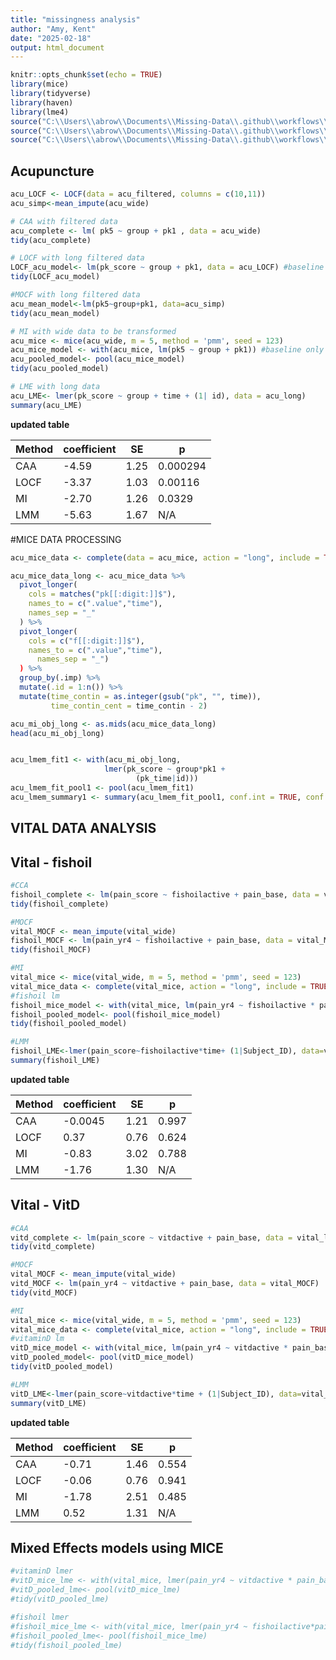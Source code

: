 ```yaml
---
title: "missingness analysis"
author: "Amy, Kent"
date: "2025-02-18"
output: html_document
---
```


```r
knitr::opts_chunk$set(echo = TRUE)
library(mice)
library(tidyverse)
library(haven)
library(lme4)
source("C:\\Users\\abrow\\Documents\\Missing-Data\\.github\\workflows\\R scripts\\Functions.R")
source("C:\\Users\\abrow\\Documents\\Missing-Data\\.github\\workflows\\R scripts\\Acupuncture data formats.R")
source("C:\\Users\\abrow\\Documents\\Missing-Data\\.github\\workflows\\R scripts\\VITAL data formats.R")
```

## Acupuncture

```r
acu_LOCF <- LOCF(data = acu_filtered, columns = c(10,11))
acu_simp<-mean_impute(acu_wide)
```

```r

# CAA with filtered data 
acu_complete <- lm( pk5 ~ group + pk1 , data = acu_wide)
tidy(acu_complete)

# LOCF with long filtered data
LOCF_acu_model<- lm(pk_score ~ group + pk1, data = acu_LOCF) #baseline only #wide data
tidy(LOCF_acu_model)

#MOCF with long filtered data 
acu_mean_model<-lm(pk5~group+pk1, data=acu_simp)
tidy(acu_mean_model)

# MI with wide data to be transformed 
acu_mice <- mice(acu_wide, m = 5, method = 'pmm', seed = 123)
acu_mice_model <- with(acu_mice, lm(pk5 ~ group + pk1)) #baseline only - to be used in linear mixed effects model 
acu_pooled_model<- pool(acu_mice_model)
tidy(acu_pooled_model)

# LME with long data 
acu_LME<- lmer(pk_score ~ group + time + (1| id), data = acu_long)
summary(acu_LME)
```

**updated table**

|Method|coefficient|SE|p|
|--|--|--|--|
|CAA|-4.59|1.25|0.000294|
|LOCF|-3.37|1.03|0.00116|
|MI|-2.70|1.26|0.0329|
|LMM|-5.63|1.67|N/A|

#MICE DATA PROCESSING

```r
acu_mice_data <- complete(data = acu_mice, action = "long", include = TRUE)

acu_mice_data_long <- acu_mice_data %>%
  pivot_longer(
    cols = matches("pk[[:digit:]]$"), 
    names_to = c(".value","time"),
    names_sep = "_"
  ) %>%
  pivot_longer(
    cols = c("f[[:digit:]]$"), 
    names_to = c(".value","time"),
      names_sep = "_")
  ) %>%
  group_by(.imp) %>%
  mutate(.id = 1:n()) %>%
  mutate(time_contin = as.integer(gsub("pk", "", time)),
         time_contin_cent = time_contin - 2)

acu_mi_obj_long <- as.mids(acu_mice_data_long)
head(acu_mi_obj_long)


acu_lmem_fit1 <- with(acu_mi_obj_long, 
                     lmer(pk_score ~ group*pk1 + 
                            (pk_time|id)))
acu_lmem_fit_pool1 <- pool(acu_lmem_fit1)
acu_lmem_summary1 <- summary(acu_lmem_fit_pool1, conf.int = TRUE, conf.method = "Wald")

```


## VITAL DATA ANALYSIS

## Vital - fishoil

```r
#CCA
fishoil_complete <- lm(pain_score ~ fishoilactive + pain_base, data = vital_long %>% filter(time == "Year4")) 
tidy(fishoil_complete)

#MOCF
vital_MOCF <- mean_impute(vital_wide)
fishoil_MOCF <- lm(pain_yr4 ~ fishoilactive + pain_base, data = vital_MOCF)
tidy(fishoil_MOCF)

#MI
vital_mice <- mice(vital_wide, m = 5, method = 'pmm', seed = 123)
vital_mice_data <- complete(vital_mice, action = "long", include = TRUE)
#fishoil lm 
fishoil_mice_model <- with(vital_mice, lm(pain_yr4 ~ fishoilactive * pain_base)) #baseline only - to be used in linear mixed effects model 
fishoil_pooled_model<- pool(fishoil_mice_model)
tidy(fishoil_pooled_model)

#LMM
fishoil_LME<-lmer(pain_score~fishoilactive*time+ (1|Subject_ID), data=vital_long)
summary(fishoil_LME)
```

**updated table**

|Method|coefficient|SE|p|
|--|--|--|--|
|CAA|-0.0045|1.21|0.997|
|LOCF|0.37|0.76|0.624|
|MI|-0.83|3.02|0.788|
|LMM|-1.76|1.30|N/A|

## Vital - VitD

```r
#CAA
vitd_complete <- lm(pain_score ~ vitdactive + pain_base, data = vital_long %>% filter(time == "Year4")) 
tidy(vitd_complete)

#MOCF
vital_MOCF <- mean_impute(vital_wide)
vitd_MOCF <- lm(pain_yr4 ~ vitdactive + pain_base, data = vital_MOCF)
tidy(vitd_MOCF)

#MI
vital_mice <- mice(vital_wide, m = 5, method = 'pmm', seed = 123)
vital_mice_data <- complete(vital_mice, action = "long", include = TRUE)
#vitaminD lm
vitD_mice_model <- with(vital_mice, lm(pain_yr4 ~ vitdactive * pain_base)) #baseline only - to be used in linear mixed effects model 
vitD_pooled_model<- pool(vitD_mice_model)
tidy(vitD_pooled_model)

#LMM
vitD_LME<-lmer(pain_score~vitdactive*time + (1|Subject_ID), data=vital_long)
summary(vitD_LME)
```

**updated table**

|Method|coefficient|SE|p|
|--|--|--|--|
|CAA|-0.71|1.46|0.554|
|LOCF|-0.06|0.76|0.941|
|MI|-1.78|2.51|0.485|
|LMM|0.52|1.31|N/A|

## Mixed Effects models using MICE 




```r

#vitaminD lmer
#vitD_mice_lme <- with(vital_mice, lmer(pain_yr4 ~ vitdactive * pain_base + (1|Subject_ID))) #baseline only - to be used in linear mixed effects model 
#vitD_pooled_lme<- pool(vitD_mice_lme)
#tidy(vitD_pooled_lme)

#fishoil lmer
#fishoil_mice_lme <- with(vital_mice, lmer(pain_yr4 ~ fishoilactive*pain_base + (1|Subject_ID))) #baseline only - to be used in linear mixed effects model 
#fishoil_pooled_lme<- pool(fishoil_mice_lme)
#tidy(fishoil_pooled_lme)
```



